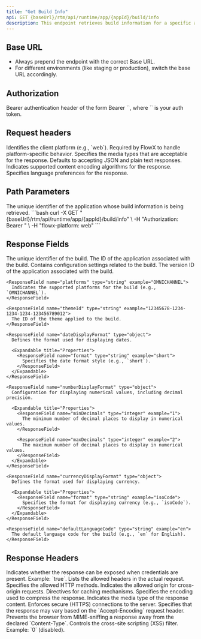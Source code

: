 ```yaml
---
title: "Get Build Info"
api: GET {baseUrl}/rtm/api/runtime/app/{appId}/build/info
description: This endpoint retrieves build information for a specific app.
---
```


## Base URL

* Always prepend the endpoint with the correct Base URL.
* For different environments (like staging or production), switch the base URL accordingly.

## Authorization

<ParamField header="Authorization" type="string" required={true} placeholder="Bearer <your_token>">
  Bearer authentication header of the form Bearer `<token>`, where `<token>` is your auth token.
</ParamField>

## Request headers


<ParamField header="flowx-platform" type="string" required={true} placeholder="web">
  Identifies the client platform (e.g., `web`). Required by FlowX to handle platform-specific behavior.
</ParamField>

<ParamField header="Accept" type="string" placeholder="application/json, text/plain, */*">
  Specifies the media types that are acceptable for the response. Defaults to accepting JSON and plain text responses.
</ParamField>

<ParamField header="Accept-Encoding" type="string" placeholder="gzip, deflate, br, zstd">
  Indicates supported content encoding algorithms for the response.
</ParamField>

<ParamField header="Accept-Language" type="string" placeholder="en-GB,en-US;q=0.9,en;q=0.8">
  Specifies language preferences for the response.
</ParamField>


## Path Parameters

<ParamField path="appId" type="string" required placeholder="dbe0ab87-539b-4015-962d-6e73226b9e58">
  The unique identifier of the application whose build information is being retrieved.
</ParamField>


<RequestExample> 
```bash
curl -X GET "{baseUrl}/rtm/api/runtime/app/{appId}/build/info" \
  -H "Authorization: Bearer <your_token>" \
  -H "flowx-platform: web"
```
</RequestExample>

## Response Fields

<ResponseField name="buildId" type="string" example="7d5560be-3846-49fa-9c17-4059c54c7c5f">
  The unique identifier of the build.
</ResponseField>

<ResponseField name="applicationId" type="string" example="dbe0ab87-539b-4015-962d-6e73226b9e58">
  The ID of the application associated with the build.
</ResponseField>

<ResponseField name="buildSettings" type="object">
  Contains configuration settings related to the build.

  <Expandable title="Properties">
    <ResponseField name="applicationVersionId" type="string" example="7d5560be-3846-49fa-9c17-4059c54c7c5f">
      The version ID of the application associated with the build.
    </ResponseField>

    <ResponseField name="platforms" type="string" example="OMNICHANNEL">
      Indicates the supported platforms for the build (e.g., `OMNICHANNEL`).
    </ResponseField>

    <ResponseField name="themeId" type="string" example="12345678-1234-1234-1234-123456789012">
      The ID of the theme applied to the build.
    </ResponseField>

    <ResponseField name="dateDisplayFormat" type="object">
      Defines the format used for displaying dates.

      <Expandable title="Properties">
        <ResponseField name="format" type="string" example="short">
          Specifies the date format style (e.g., `short`).
        </ResponseField>
      </Expandable>
    </ResponseField>

    <ResponseField name="numberDisplayFormat" type="object">
      Configuration for displaying numerical values, including decimal precision.

      <Expandable title="Properties">
        <ResponseField name="minDecimals" type="integer" example="1">
          The minimum number of decimal places to display in numerical values.
        </ResponseField>

        <ResponseField name="maxDecimals" type="integer" example="2">
          The maximum number of decimal places to display in numerical values.
        </ResponseField>
      </Expandable>
    </ResponseField>

    <ResponseField name="currencyDisplayFormat" type="object">
      Defines the format used for displaying currency.

      <Expandable title="Properties">
        <ResponseField name="format" type="string" example="isoCode">
          Specifies the format for displaying currency (e.g., `isoCode`).
        </ResponseField>
      </Expandable>
    </ResponseField>

    <ResponseField name="defaultLanguageCode" type="string" example="en">
      The default language code for the build (e.g., `en` for English).
    </ResponseField>
  </Expandable>
</ResponseField>


## Response Headers

<ResponseField name="Access-Control-Allow-Credentials" type="boolean" example="true">
  Indicates whether the response can be exposed when credentials are present. Example: `true`.
</ResponseField>

<ResponseField name="Access-Control-Allow-Headers" type="string" example="DNT, Keep-Alive, User-Agent, X-Requested-With, If-Modified-Since, Cache-Control, Content-Type, Range, Authorization, flowx-platform">
  Lists the allowed headers in the actual request.
</ResponseField>

<ResponseField name="Access-Control-Allow-Methods" type="string" example="GET, PUT, POST, DELETE, PATCH">
  Specifies the allowed HTTP methods.
</ResponseField>

<ResponseField name="Access-Control-Allow-Origin" type="string" example="https://demo-angular.devmain.flowxai.dev">
  Indicates the allowed origin for cross-origin requests.
</ResponseField>

<ResponseField name="Cache-Control" type="string" example="no-cache, no-store, max-age=0, must-revalidate">
  Directives for caching mechanisms.
</ResponseField>

<ResponseField name ="Content-Encoding" type="string" example="gzip">
  Specifies the encoding used to compress the response.
</ResponseField>

<ResponseField name ="Content-Type" type="string" example="application/json">
  Indicates the media type of the response content.
</ResponseField>

<ResponseField name ="Strict-Transport-Security" type="string" example="max-age=31536000; includeSubDomains">
  Enforces secure (HTTPS) connections to the server.
</ResponseField>

<ResponseField name ="Vary" type="string" example="Accept-Encoding">
  Specifies that the response may vary based on the `Accept-Encoding` request header.
</ResponseField>

<ResponseField name ="X-Content-Type-Options" type="string" example="nosniff">
  Prevents the browser from MIME-sniffing a response away from the declared `Content-Type`.
</ResponseField>

<ResponseField name ="X-XSS-Protection" type="string" example="0">
  Controls the cross-site scripting (XSS) filter. Example: `0` (disabled).
</ResponseField>

